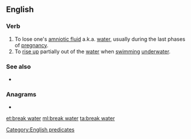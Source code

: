 {{also|breakwater}}
==English==

===Verb===
{{en-verb|breaks water|breaking water|broke water|broken water}}

# To lose one's [[amniotic fluid]] a.k.a. [[water]], usually during the last phases of [[pregnancy]].
# To [[rise up]] partially out of the [[water]] when [[swimming]] [[underwater]].

===See also===
* {{l|en|breakwater}}

===Anagrams===
* {{l|en|water break}}

[[Category:English predicates]]

[[et:break water]]
[[ml:break water]]
[[ta:break water]]